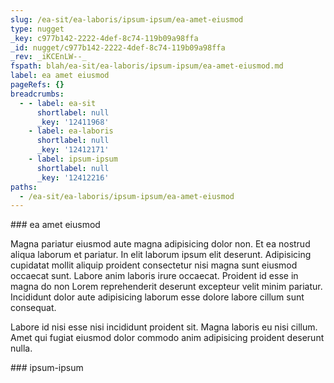 ```yaml
---
slug: /ea-sit/ea-laboris/ipsum-ipsum/ea-amet-eiusmod
type: nugget
_key: c977b142-2222-4def-8c74-119b09a98ffa
_id: nugget/c977b142-2222-4def-8c74-119b09a98ffa
_rev: _iKCEnLW--_
fspath: blah/ea-sit/ea-laboris/ipsum-ipsum/ea-amet-eiusmod.md
label: ea amet eiusmod
pageRefs: {}
breadcrumbs:
  - - label: ea-sit
      shortlabel: null
      _key: '12411968'
    - label: ea-laboris
      shortlabel: null
      _key: '12412171'
    - label: ipsum-ipsum
      shortlabel: null
      _key: '12412216'
paths:
  - /ea-sit/ea-laboris/ipsum-ipsum/ea-amet-eiusmod
---
```


<NuggetArea>
<Nugget slug="/ea-sit/ea-laboris/ipsum-ipsum/ea-amet-eiusmod" type="nugget" _key="c977b142-2222-4def-8c74-119b09a98ffa" _id="nugget/c977b142-2222-4def-8c74-119b09a98ffa" _rev="_iKCEnLW--_" fspath="blah/ea-sit/ea-laboris/ipsum-ipsum/ea-amet-eiusmod.md" label="ea amet eiusmod" paths="/ea-sit/ea-laboris/ipsum-ipsum/ea-amet-eiusmod">
<NuggetBody>
### ea amet eiusmod

Magna pariatur eiusmod aute magna adipisicing dolor non. Et ea nostrud aliqua laborum et pariatur. In elit laborum ipsum elit deserunt. Adipisicing cupidatat mollit aliquip proident consectetur nisi magna sunt eiusmod occaecat sunt. Labore anim laboris irure occaecat. Proident id esse in magna do non Lorem reprehenderit deserunt excepteur velit minim pariatur. Incididunt dolor aute adipisicing laborum esse dolore labore cillum sunt consequat.

Labore id nisi esse nisi incididunt proident sit. Magna laboris eu nisi cillum. Amet qui fugiat eiusmod dolor commodo anim adipisicing proident deserunt nulla.

</NuggetBody>
<Breadcrumbs>
<Crumbs>
<Crumb _key="12411968" label="ea-sit" /><Crumb _key="12412171" label="ea-laboris" /><Crumb _key="12412216" label="ipsum-ipsum" />
</Crumbs>
</Breadcrumbs>
</Nugget>

<NuggetsInbound>
</NuggetsInbound>
<NuggetsOutbound>
</NuggetsOutbound>
</NuggetArea>
<PassagesInbound>
<Passage direction="inbound" type="passage" _key="12412216" _id="passage/12412216" _rev="_iKCEnLS--_" label="ipsum-ipsum" passage="ipsum-ipsum" fspath="blah/ea-sit/ea-laboris/ipsum-ipsum" paths="/ea-sit/ea-laboris/ipsum-ipsum" slug="/ea-sit/ea-laboris/ipsum-ipsum">
<NuggetBody>
### ipsum-ipsum

</NuggetBody>
<Breadcrumbs>
<Crumbs>
<Crumb _key="12411968" label="ea-sit" /><Crumb _key="12412171" label="ea-laboris" />
</Crumbs>
</Breadcrumbs>
</Passage>

</PassagesInbound>
<PassagesOutbound>
</PassagesOutbound>